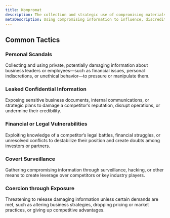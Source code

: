 ```yaml
---
title: Kompromat
description: The collection and strategic use of compromising materials or information about individuals or businesses, often to influence decisions, discredit, or exert control by threatening exposure.
metaDescription: Using compromising information to influence, discredit, or control individuals or businesses by threatening exposure of damaging materials.
---
```


## Common Tactics

### Personal Scandals  
Collecting and using private, potentially damaging information about business leaders or employees—such as financial issues, personal indiscretions, or unethical behavior—to pressure or manipulate them.

### Leaked Confidential Information  
Exposing sensitive business documents, internal communications, or strategic plans to damage a competitor’s reputation, disrupt operations, or undermine their credibility.

### Financial or Legal Vulnerabilities  
Exploiting knowledge of a competitor’s legal battles, financial struggles, or unresolved conflicts to destabilize their position and create doubts among investors or partners.

### Covert Surveillance  
Gathering compromising information through surveillance, hacking, or other means to create leverage over competitors or key industry players.

### Coercion through Exposure  
Threatening to release damaging information unless certain demands are met, such as altering business strategies, dropping pricing or market practices, or giving up competitive advantages.
